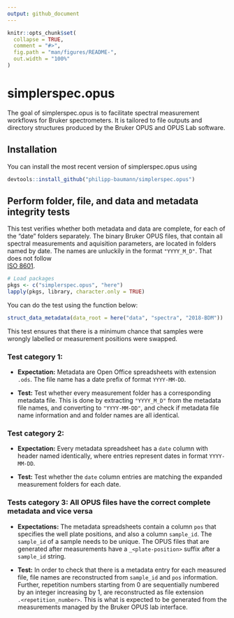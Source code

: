 ```yaml
---
output: github_document
---
```


<!-- README.md is generated from README.Rmd. Please edit that file -->

```r
knitr::opts_chunk$set(
  collapse = TRUE,
  comment = "#>",
  fig.path = "man/figures/README-",
  out.width = "100%"
)
```
# simplerspec.opus

The goal of simplerspec.opus is to facilitate spectral measurement workflows
for Bruker spectrometers. It is tailored to file outputs and directory 
structures produced by the Bruker OPUS and OPUS Lab software.

## Installation

You can install the most recent version of simplerspec.opus using

``` r
devtools::install_github("philipp-baumann/simplerspec.opus")
```

## Perform folder, file, and data and metadata integrity tests

This test verifies whether both metadata and data are
complete, for each of the "date" folders separately. The binary Bruker OPUS
files, that contain all spectral measurements and aquisition parameters, are 
located in folders named by date. The names are unluckily in the format 
`"YYYY_M_D"`. That does not follow  
[ISO 8601](https://en.wikipedia.org/wiki/ISO_8601).

```r
# Load packages
pkgs <- c("simplerspec.opus", "here")
lapply(pkgs, library, character.only = TRUE)
```

You can do the test using the function below:

```r
struct_data_metadata(data_root = here("data", "spectra", "2018-BDM"))
```


This test ensures that there is a minimum chance that samples were wrongly 
labelled or measurement positions were swapped.

   
### Test category 1:

* **Expectation:** Metadata are Open Office spreadsheets with extension
  `.ods`. The file name has a date prefix of format `YYYY-MM-DD`.

* **Test:** Test whether every measurement folder has a corresponding 
  metadata file. This is done by extracting `"YYYY_M_D"` from
  the metadata file names, and converting to `"YYYY-MM-DD"`, and check if
  metadata file name information and and folder names are all identical.
  
### Test category 2:

* **Expectation:** Every metadata spreadsheet has a `date` column with 
  header named identically, where entries represent dates in format
  `YYYY-MM-DD`.

* **Test:** Test whether the `date` column entries are matching the expanded
  measurement folders for each date.
  
### Tests category 3: All OPUS files have the correct complete metadata and vice versa

  
* **Expectations:** The metadata spreadsheets contain a column `pos` that
  specifies the well plate positions, and also a column `sample_id`. The
  `sample_id` of a sample needs to be unique. The OPUS files that are generated 
  after measurements have a `_<plate-position>` suffix after a `sample_id`
  string.
  
* **Test:** In order to check that there is a metadata entry for each measured
  file, file names are reconstructed from `sample_id` and `pos` information. 
  Further, repetition numbers starting from 0 are sequentially numbered by an
  integer increasing by 1, are reconstructed as file extension  
  `.<repetition_number>`. This is what is expected to be generated from the 
  measurements managed by the Bruker OPUS lab interface.
   


